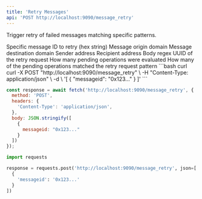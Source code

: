 ```yaml
---
title: 'Retry Messages'
api: 'POST http://localhost:9090/message_retry'
---
```


Trigger retry of failed messages matching specific patterns.

<Expandable title="Request Body">
  <Expandable title="Array of objects">
    <ParamField body="messageid" type="string">
      Specific message ID to retry (hex string)
    </ParamField>
    <ParamField body="origindomain" type="u32">
      Message origin domain
    </ParamField>
    <ParamField body="destinationdomain" type="u32">
      Message destination domain
    </ParamField>
    <ParamField body="senderaddress" type="string">
      Sender address
    </ParamField>
    <ParamField body="recipientaddress" type="string">
      Recipient address
    </ParamField>
    <ParamField body="bodyregex" type="string">
      Body regex
    </ParamField>
  </Expandable>
</Expandable>

<Expandable title="Response Body">
  <ResponseField name="uuid" type="string">
    UUID of the retry request
  </ResponseField>
  <ResponseField name="evaluated" type="usize">
    How many pending operations were evaluated
  </ResponseField>
  <ResponseField name="matched" type="u64">
    How many of the pending operations matched the retry request pattern
  </ResponseField>
</Expandable>

<RequestExample>
```bash curl
curl -X POST "http://localhost:9090/message_retry" \
  -H "Content-Type: application/json" \
  -d \
'[
  {
    "messageid": "0x123..."
  }
]'
```

```javascript JavaScript
const response = await fetch('http://localhost:9090/message_retry', {
  method: 'POST',
  headers: {
    'Content-Type': 'application/json',
  },
  body: JSON.stringify([
    {
      messageid: "0x123..."
    }
  ])
});
```

```python Python
import requests

response = requests.post('http://localhost:9090/message_retry', json=[
  {
    'messageid': '0x123...'
  }
])
```
</RequestExample>
